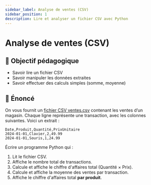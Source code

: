 ```yaml
---
sidebar_label: Analyse de ventes (CSV)
sidebar_position: 1
description: Lire et analyser un fichier CSV avec Python
---
```


# Analyse de ventes (CSV)

## 🎯 Objectif pédagogique

- Savoir lire un fichier CSV
- Savoir manipuler les données extraites
- Savoir effectuer des calculs simples (somme, moyenne)

## 📜 Énoncé

On vous fournit un <a href="/programmation-python/exercises/csv_ventes.csv"
download="ventes.csv">fichier CSV ventes.csv</a> contenant les ventes d’un
magasin. Chaque ligne représente une transaction, avec les colonnes suivantes.
Voici un extrait :

```
Date,Produit,Quantité,PrixUnitaire
2024-01-01,Clavier,2,49.99
2024-01-01,Souris,1,24.99
```

Écrire un programme Python qui :

1. Lit le fichier CSV.
2. Affiche le nombre total de transactions.
3. Calcule et affiche le chiffre d'affaires total (Quantité × Prix).
4. Calcule et affiche la moyenne des ventes par transaction.
5. Affiche le chiffre d'affaires total **par produit**.
